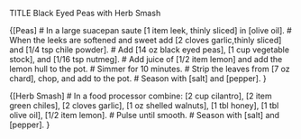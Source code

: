 TITLE Black Eyed Peas with Herb Smash

{[Peas]
# In a large suacepan saute [1 item leek, thinly sliced] in [olive oil].
# When the leeks are softened and sweet add [2 cloves garlic,thinly sliced] and [1/4 tsp chile powder].
# Add [14 oz black eyed peas], [1 cup vegetable stock], and [1/16 tsp nutmeg]. 
# Add juice of [1/2 item lemon] and add the lemon hull to the pot.
# Simmer for 10 minutes.
# Strip the leaves from [7 oz chard], chop, and add to the pot. 
# Season with [salt] and [pepper].
}

{[Herb Smash]
# In a food processor combine: [2 cup cilantro], [2 item green chiles], [2 cloves garlic], [1 oz shelled walnuts], [1 tbl honey], [1 tbl olive oil], [1/2 item lemon].
# Pulse until smooth. 
# Season with [salt] and [pepper].
}